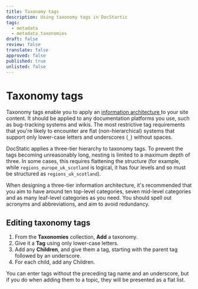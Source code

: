 ```yaml
---
title: Taxonomy tags
description: Using taxonomy tags in DocStartic
tags:
  - metadata
  - metadata_taxonomies
draft: false
review: false
translate: false
approved: false
published: true
unlisted: false
---
```


# Taxonomy tags

Taxonomy tags enable you to apply an [information architecture ](https://en.wikipedia.org/wiki/Information_architecture)to your site content. It should be applied to any documentation platforms you use, such as bug-tracking systems and wikis. The most restrictive tag requirements that you're likely to encounter are flat (non-hierarchical) systems that support only lower-case letters and underscores (`_`) without spaces.

DocStatic applies a three-tier hierarchy to taxonomy tags. To prevent the tags becoming unreasonably long, nesting is limited to a maximum depth of three. In some cases, this requires flattening the structure (for example, while `regions_europe_uk_scotland` is logical, it has four levels and so must be structured as `regions_uk_scotland`).

When designing a three-tier information architecture, it's recommended that you aim to have around ten top-level categories, seven mid-level categories and as many leaf-level categories as you need. You should spell out acronyms and abbreviations, and aim to avoid redundancy.

## Editing taxonomy tags

1. From the **Taxonomies** collection, **Add** a taxonomy.
2. Give it a **Tag** using only lower-case letters.
3. Add any **Children**, and give them a tag, starting with the parent tag followed by an underscore.
4. For each child, add any Children.

<Admonition type="note" title="Note">
  You can enter tags without the preceding tag name and an underscore, but if you do when adding them to a topic, they will be presented as a flat list.
</Admonition>
